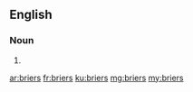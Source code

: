 {{also|Briers}}

==English==

===Noun===
{{head|en|noun plural form}}

# {{plural of|brier|lang=en}}

[[ar:briers]]
[[fr:briers]]
[[ku:briers]]
[[mg:briers]]
[[my:briers]]